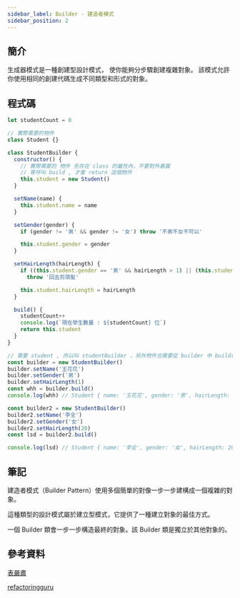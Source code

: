 ```yaml
---
sidebar_label: Builder - 建造者模式
sidebar_position: 2
---
```


## 簡介

生成器模式是一種創建型設計模式， 使你能夠分步驟創建複雜對象。 該模式允許你使用相同的創建代碼生成不同類型和形式的對象。

## 程式碼

```jsx
let studentCount = 0

// 實際需要的物件
class Student {}

class StudentBuilder {
  constructor() {
    // 實際需要的 物件 先存在 class 的屬性內，不要對外暴露
    // 等呼叫 build , 才會 return 這個物件
    this.student = new Student()
  }

  setName(name) {
    this.student.name = name
  }

  setGender(gender) {
    if (gender != '男' && gender != '女') throw '不男不女不可以'

    this.student.gender = gender
  }

  setHairLength(hairLength) {
    if ((this.student.gender == '男' && hairLength > 1) || (this.student.gender == '女' && hairLength > 25))
      throw '回去剪頭髪'

    this.student.hairLength = hairLength
  }

  build() {
    studentCount++
    console.log(`現在學生數量 : ${studentCount} 位`)
    return this.student
  }
}

// 需要 student , 所以叫 studentBuilder ，另外物件也需要從 builder 中 build() 才會出現 !
const builder = new StudentBuilder()
builder.setName('王花花')
builder.setGender('男')
builder.setHairLength(1)
const whh = builder.build()
console.log(whh) // Student { name: '王花花', gender: '男', hairLength: 1 }

const builder2 = new StudentBuilder()
builder2.setName('李全')
builder2.setGender('女')
builder2.setHairLength(20)
const lsd = builder2.build()

console.log(lsd) // Student { name: '李全', gender: '女', hairLength: 20 }
```

## 筆記

建造者模式（Builder Pattern）使用多個簡單的對像一步一步建構成一個複雜的對象。

這種類型的設計模式屬於建立型模式，它提供了一種建立對象的最佳方式。

一個 Builder 類會一步一步構造最終的對象。該 Builder 類是獨立於其他對象的。

## 參考資料

[表嚴肅](https://biaoyansu.com/29.0)

[refactoringguru](https://refactoringguru.cn/design-patterns/builder)
